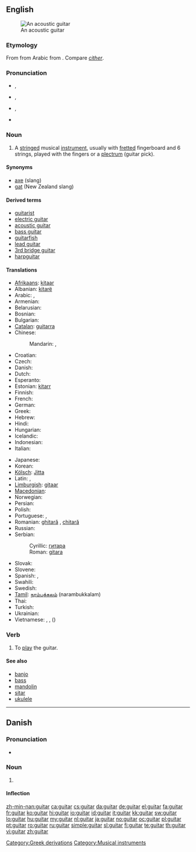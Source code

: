 ==English==
{{wikipedia}}
[[Image:Spanish guitar.jpg|thumb|An acoustic guitar]]

===Etymology===
From {{etyl|es}} {{term|guitarra|lang=es}} from Arabic {{term|قيثارة|sc=Arab|tr=qīθāra}} from {{etyl|grc}} {{term|κιθάρα|sc=Grek}}. Compare ''[[cither]]''.

===Pronunciation===
* {{a|UK}} {{IPA|/ɡɪˈtɑː/}}, {{SAMPA|/gI"tA:/}}
*: {{audio|en-uk-guitar.ogg|Audio (UK)}}
*: {{rhymes|ɑː(r)}}
* {{a|US|GenAm}} {{IPA|/ɡɪˈtɑɹ/}}, {{SAMPA|/gI"tAr/}}
*: {{audio|en-us-guitar.ogg|Audio (US)}}
*: {{rhymes|ɑː(r)}}
* {{a|US|Southern}} {{IPA|/ˈɡɪ.tɑɹ/}}, {{SAMPA|/"gI.tAr/}}
* {{hyphenation|gui|tar}}

===Noun===
{{en-noun}}

# A [[string]]ed musical [[instrument]], usually with [[fretted]] fingerboard and 6 strings, played with the fingers or a [[plectrum]] (guitar pick).

====Synonyms====
* [[axe]] (slang)
* [[gat]] (New Zealand slang)

====Derived terms====
* [[guitarist]]
* [[electric guitar]]
* [[acoustic guitar]]
* [[bass guitar]]
* [[guitarfish]]
* [[lead guitar]]
* [[3rd bridge guitar]]
* [[harpguitar]]

====Translations====
{{trans-top|instrument}}
* [[Afrikaans]]: [[kitaar]]
* Albanian: [[kitarë]] {{f}}
* Arabic: {{t|ar|قيثارة|f|tr=qithaara}},  {{t|ar|جيتار|m|tr=gitaar}}
* Armenian: {{t-|hy|կիթառ|tr=kit'aṙ}}
* Belarusian: {{t|be|гітара|f|tr=hitára|xs=Belarusian}}
* Bosnian: {{t-|bs|gitara|f}}
* Bulgarian: {{t|bg|китара|f|tr=kitára}}
* [[Catalan]]: [[guitarra]] {{f}}
* Chinese:
*: Mandarin: {{t-|cmn|吉他|tr=jítā|sc=Hani}},  {{t|cmn|六弦琴|tr=liùxiánqín|sc=Hani}}
* Croatian: {{t+|hr|gitara|f}}
* Czech: {{t+|cs|kytara|f}}
* Danish: {{t+|da|guitar|c}}
* Dutch: {{t+|nl|gitaar|f}}
* Esperanto: {{t-|eo|gitaro|xs=Esperanto}}
* Estonian: [[kitarr]]
* Finnish: {{t+|fi|kitara}}
* French: {{t+|fr|guitare|f}}
* German: {{t+|de|Gitarre|f}}
* Greek: {{t+|el|κιθάρα|f|tr=kithára}}
* Hebrew: {{t+|he|גיטרה|f|alt=גִּיטָרָה|tr=gitara}}
* Hindi: {{t|hi|गिटार|xs=Hindi}}
* Hungarian: {{t+|hu|gitár}}
* Icelandic: {{t+|is|gítar|m}}
* Indonesian: {{t-|id|gitar|xs=Indonesian}}
* Italian: {{t+|it|chitarra|f}}
{{trans-mid}}
* Japanese: {{t+|ja|ギター|tr=gitā}}
* Korean: {{t|ko|기타|tr=gita}}
* [[Kölsch]]: [[Jitta]] {{f}}
* Latin: {{t-|la|fides|f}},  {{t-|la|cithara}}
* [[Limburgish]]: [[gitaar]]
* [[Macedonian]]: {{t-|mk|гитара|f|tr=gitára}}
* Norwegian: {{t+|no|gitar}}
* Persian: {{t+|fa|گیتار|tr=gitâr|xs=Persian}}
* Polish: {{t+|pl|gitara|f}}
* Portuguese: {{t+|pt|guitarra|f}}, {{t+|pt|violão|m}}
* Romanian: [[ghitară]] {{f}}, [[chitară]] {{f}}
* Russian: {{t+|ru|гитара|f|tr=gitára}}
* Serbian:
*: Cyrillic: [[гитара]] {{f}}
*: Roman: [[gitara]] {{f}}
* Slovak: {{t-|sk|gitara|f}}
* Slovene: {{t+|sl|kitara|f}}
* Spanish: {{t+|es|guitarra|f}}, {{t-|es|jarana|f}} {{qualifier|small}}
* Swahili: {{t+|sw|Gita|xs=Swahili}}
* Swedish: {{t+|sv|gitarr|c}}
* [[Tamil]]: [[நரம்புக்கலம்]] (narambukkalam)
* Thai: {{t-|th|พิณ|tr=pin}}
* Turkish: {{t+|tr|gitar}}
* Ukrainian: {{t+|uk|гітара|f|tr=hitára|xs=Ukrainian}}
* Vietnamese: {{t-|vi|đàn ghi-ta|xs=Vietnamese}}, {{t+|vi|ghi-ta|xs=Vietnamese}}, {{t-|vi|lục huyền cầm|xs=Vietnamese}} ({{t-|vi|六絃琴|sc=Hani|xs=Vietnamese}})
{{trans-bottom}}

===Verb===
{{en-verb}}

# {{rare}} To [[play]] the guitar.

====See also====
* [[banjo]]
* [[bass]]
* [[mandolin]]
* [[sitar]]
* [[ukulele]]

[[Category:Greek derivations]]
[[Category:Musical instruments]]

----

==Danish==
{{wikipedia|lang=da}}

===Pronunciation===
* {{IPA|/ɡitar/|[ˈɡ̊itˢɑːˀ]|lang=da}}

===Noun===
{{da-noun|en|er}}

# {{l|en|guitar}}

====Inflection====
{{da-noun-infl|en|er}}

[[zh-min-nan:guitar]]
[[ca:guitar]]
[[cs:guitar]]
[[da:guitar]]
[[de:guitar]]
[[el:guitar]]
[[fa:guitar]]
[[fr:guitar]]
[[ko:guitar]]
[[hi:guitar]]
[[io:guitar]]
[[id:guitar]]
[[it:guitar]]
[[kk:guitar]]
[[sw:guitar]]
[[lo:guitar]]
[[hu:guitar]]
[[my:guitar]]
[[nl:guitar]]
[[ja:guitar]]
[[no:guitar]]
[[oc:guitar]]
[[pl:guitar]]
[[pt:guitar]]
[[ro:guitar]]
[[ru:guitar]]
[[simple:guitar]]
[[sl:guitar]]
[[fi:guitar]]
[[te:guitar]]
[[th:guitar]]
[[vi:guitar]]
[[zh:guitar]]